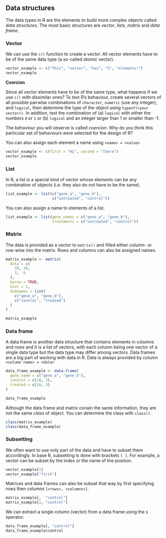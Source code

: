 ## Data structures

The data types in R are the elements to build more complex objects called *data structures*. The most basic structures are *vector*, *lists*, *matrix* and *data frame*.

### Vector

We can use the `c()` function to create a vector. All vector elements have to be of the same data type (a so-called *atomic* vector).

```r
vector_example <- c("This", "vector", "has", "5", "elements!")
vector_example
```

::: rmdwarning
**Coercion**

Since all vector elements have to be of the same type, what happens if we use `c()` with dissimilar ones? To test R's behaviour, create several vectors of all possible pairwise combinations of `character`, `numeric` (use any integer), and `logical`, then determine the type of the object using `typeof(<your vector>)`. In addition, test the combination of (a) `logical` with either the numbers `0` or `1` or (b) `logical` and an integer larger than 1 or smaller than -1.

The behaviour you will observe is called *coercion*. Why do you think this particular set of behaviours were selected for the design of R?
:::

You can also assign each element a name using `<name> = <value>`

```r
vector_example <- c(first = "Hi", second = "there")
vector_example
```

### List

In R, a list is a special kind of vector whose elements can be any combination of objects (i.e. they also do not have to be the same).

```r
list_example <- list(c("gene_a", "gene_b"),
                     c("untreated", "control"))
```

You can also assign a name to elements of a list.

```r
list_example <- list(gene_names = c("gene_a", "gene_b"),
                     treatments = c("untreated", "control"))
```

### Matrix

The data is provided as a vector to `matrix()` and filled either column- or row-wise into the matrix. Rows and columns can also be assigned names.

```r
matrix_example <- matrix(
  data = c(
    10, 20,
    3,  6
  ),
  byrow = TRUE,
  ncol = 2,
  dimnames = list(
    c("gene_a", "gene_b"),
    c("control", "treated")
  )
)

matrix_example
```

### Data frame

A data frame is another data structure that contains elements in columns and rows and it is a list of vectors, with each column being one vector of a single data type but the data type may differ among vectors. Data frames are a big part of working with data in R. Data is always provided by column `<column name> = <data>`

```r
data_frame_example <- data.frame(
  gene_name = c("gene_a", "gene_b"),
  control = c(10, 3),
  treated = c(20, 3)
)

data_frame_example
```

Although the data frame and matrix conain the same information, they are not the same *class* of object. You can determine the class with `class()`.

```r
class(matrix_example)
class(data_frame_example)
```

### Subsetting

We often want to use only part of the data and have to subset them accordingly. In base R, subsetting is done with brackets `[ ]`. For example, a vector can be subset by the index or the name of the position.

```r
vector_example[1]
vector_example["first"]
```

Matrices and data frames can also be subset that way by first specifying rows then columns `[<rows>, <columns>]`.

```r
matrix_example[,  "control"]
matrix_example[1, "control"]
```

We can extract a single column (vector) from a data frame using the `$` operator.

```r
data_frame_example[, "control"]
data_frame_example$control
```
